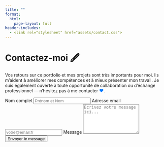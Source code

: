 ```yaml
---
title: ""
format:
  html:
    page-layout: full
header-includes:
  - <link rel="stylesheet" href="assets/contact.css">
---
```


```{=html}
<div class="contact-container">
  <div class="contact-left">
    <h1>Contactez-moi <span class="icon-note">🖋️</span></h1>
    <p>
      Vos retours sur ce portfolio et mes projets sont très importants pour moi. Ils m’aident à améliorer mes compétences et à mieux présenter mon travail. Je suis également ouverte à toute opportunité de collaboration ou d’échange professionnel — n’hésitez pas à me contacter <span style="color: #007bff;">&#10084;</span>.
    </p>
  </div>

  <div class="contact-right">
    <form action="https://formspree.io/f/mwkapgzw" method="POST">
      <label for="full-name">Nom complet</label>
      <input type="text" name="name" id="full-name" placeholder="Prénom et Nom" required>

      <label for="email-address">Adresse email</label>
      <input type="email" name="_replyto" id="email-address" placeholder="votre@email.fr" required>

      <label for="message">Message</label>
      <textarea name="message" id="message" rows="6" placeholder="Écrivez votre message ici..." required></textarea>

      <button type="submit" class="submit-btn">Envoyer le message</button>
    </form>
  </div>
</div>
```
